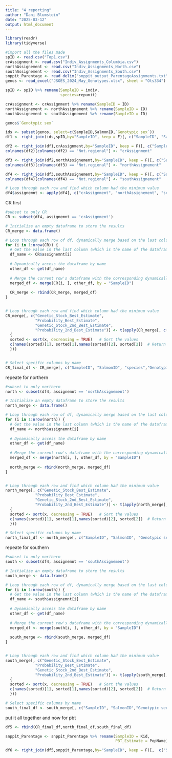 ---
title: "4_reporting"
author: "Dani Blumstein"
date: "2025-03-12"
output: html_document
---

```{r}
library(readr)
library(tidyverse)

#import all the files made
spID <- read.csv("Top1.csv")
crAssignment <- read.csv("Indiv_Assignments_Columbia.csv")
northAssignement <- read.csv("Indiv_Assignments_North.csv")
southAssignement <- read.csv("Indiv_Assignments_South.csv")
snppit_Parentage <- read_delim("snppit_output_ParentageAssignments.txt", delim = "\t", escape_double = FALSE, trim_ws = TRUE)
genos <- read_excel("JSOES_2024_May_Genotypes.xlsx", sheet = "Ots334")
```

```{r}
spID <- spID %>% rename(SampleID = indiv,
                        species=repunit)

crAssignment <- crAssignment %>% rename(SampleID = ID)
northAssignement <- northAssignement %>% rename(SampleID = ID)
southAssignement <- southAssignement %>% rename(SampleID = ID)

genos$`Genotypic sex`

ids <- subset(genos, select=c(SampleID,SalmonID,`Genotypic sex`))
df1 <- right_join(ids,spID,by="SampleID", keep = F)[, c("SampleID", "SalmonID", "Genotypic sex","species", "rep_pofz")]

df2 <- right_join(df1,crAssignment,by="SampleID", keep = F)[, c("SampleID", "SalmonID", "Genotypic sex","species", "Not.regional" )]
colnames(df2)[colnames(df2) == "Not.regional"] <- "crAssignment"

df3 <- right_join(df2,northAssignement,by="SampleID", keep = F)[, c("SampleID", "SalmonID","Genotypic sex", "species","crAssignment", "Not.regional" )]
colnames(df3)[colnames(df3) == "Not.regional"] <- "northAssignement"

df4 <- right_join(df3,southAssignement,by="SampleID", keep = F)[, c("SampleID", "SalmonID", "Genotypic sex","species","crAssignment", "northAssignement","Not.regional" )]
colnames(df4)[colnames(df4) == "Not.regional"] <- "southAssignement"

# Loop through each row and find which column had the minimum value
df4$assignemnt <- apply(df4[, c("crAssignment", "northAssignement", "southAssignement")], 1, function(x) names(x)[which.min(x)])
```

CR first
```{r}
#subset to only CR
CR <- subset(df4, assignemnt == 'crAssignment')

# Initialize an empty dataframe to store the results
CR_merge <- data.frame()

# Loop through each row of df, dynamically merge based on the last column
for (i in 1:nrow(CR)) {
  # Get the value in the last column (which is the name of the dataframe to merge with)
  df_name <- CR$assignemnt[i]
  
  # Dynamically access the dataframe by name
  other_df <- get(df_name)
  
  # Merge the current row's dataframe with the corresponding dynamically selected dataframe on SampleID
  merged_df <- merge(CR[i, ], other_df, by = "SampleID")
  
  CR_merge <- rbind(CR_merge, merged_df)
}


# Loop through each row and find which column had the minimum value
CR_merge[, c("Genetic_Stock_Best_Estimate",
             "Probability_Best_Estimate",
             "Genetic_Stock_2nd_Best_Estimate",
             "Probability_2nd_Best_Estimate")] <- t(apply(CR_merge[, c("Deschutes_R_fa", "Mid.Up_Columbia_R_sp", "Snake_R_fa","Snake_R_sp","Spring_Cr_Group_tule", "Up_Columbia_R_su.fa", "W_Cascade_fa", "W_Cascade_sp")], 1, function(x) 
  {
  sorted <- sort(x, decreasing = TRUE)   # Sort the values
  c(names(sorted)[1], sorted[1],names(sorted)[2], sorted[2])  # Return two smallest values and their column names
  }))


# Select specific columns by name
CR_final_df <- CR_merge[, c("SampleID", "SalmonID", "species","Genotypic sex", "Genetic_Stock_Best_Estimate", "Probability_Best_Estimate", "Genetic_Stock_2nd_Best_Estimate","Probability_2nd_Best_Estimate")]
```

repeate for northern
```{r}
#subset to only northern
north <- subset(df4, assignemnt == 'northAssignement')

# Initialize an empty dataframe to store the results
north_merge <- data.frame()

# Loop through each row of df, dynamically merge based on the last column
for (i in 1:nrow(north)) {
  # Get the value in the last column (which is the name of the dataframe to merge with)
  df_name <- north$assignemnt[i]
  
  # Dynamically access the dataframe by name
  other_df <- get(df_name)
  
  # Merge the current row's dataframe with the corresponding dynamically selected dataframe on SampleID
  merged_df <- merge(north[i, ], other_df, by = "SampleID")
  
  north_merge <- rbind(north_merge, merged_df)
}


# Loop through each row and find which column had the minimum value
north_merge[, c("Genetic_Stock_Best_Estimate",
             "Probability_Best_Estimate",
             "Genetic_Stock_2nd_Best_Estimate",
             "Probability_2nd_Best_Estimate")] <- t(apply(north_merge[, c("Alsek","Chilkat_R","Copper_R","E_Vancouver_Is","Haida_Gwaii","Juan_de_Fuca","Kamchatka","King_Salmon_R","Low_Fraser_R","Low_Skeena_R","Low_Thompson_R","Mid_Fraser_R","Mid_Up_Yukon","N.Cent_BC_Cst","N_AK_Peninsula","N_Gulf_AK","N_Puget_Sound","N_Thompson_R","Nass_R","NSE_AK","S_BC_Cst","S_Puget_Sound","S_Thompson_R","Situk_R","SSE_AK","Stikine_R","Taku_R","Up_Fraser_R","Up_Skeena_R","W_AK_Cst","W_Vancouver_Is","WA_Cst")], 1, function(x) 
  {
  sorted <- sort(x, decreasing = TRUE)   # Sort the values
  c(names(sorted)[1], sorted[1],names(sorted)[2], sorted[2])  # Return two smallest values and their column names
  }))

# Select specific columns by name
north_final_df <- north_merge[, c("SampleID", "SalmonID", "Genotypic sex","species", "Genetic_Stock_Best_Estimate", "Probability_Best_Estimate", "Genetic_Stock_2nd_Best_Estimate","Probability_2nd_Best_Estimate")]
```


repeate for southern
```{r}
#subset to only northern
south <- subset(df4, assignemnt == 'southAssignement')

# Initialize an empty dataframe to store the results
south_merge <- data.frame()

# Loop through each row of df, dynamically merge based on the last column
for (i in 1:nrow(south)) {
  # Get the value in the last column (which is the name of the dataframe to merge with)
  df_name <- south$assignemnt[i]
  
  # Dynamically access the dataframe by name
  other_df <- get(df_name)
  
  # Merge the current row's dataframe with the corresponding dynamically selected dataframe on SampleID
  merged_df <- merge(south[i, ], other_df, by = "SampleID")
  
  south_merge <- rbind(south_merge, merged_df)
}


# Loop through each row and find which column had the minimum value
south_merge[, c("Genetic_Stock_Best_Estimate",
             "Probability_Best_Estimate",
             "Genetic_Stock_2nd_Best_Estimate",
             "Probability_2nd_Best_Estimate")] <- t(apply(south_merge[, c("N.Mid_OR_Cst","Rogue_R","N_CA.S_OR_Cst","Klamath_R","CA_Cst","Cent_Valley_sp","Cent_Valley_wi","Cent_Valley_fa")], 1, function(x) 
  {
  sorted <- sort(x, decreasing = TRUE)   # Sort the values
  c(names(sorted)[1], sorted[1],names(sorted)[2], sorted[2])  # Return two smallest values and their column names
  }))

# Select specific columns by name
south_final_df <- south_merge[, c("SampleID", "SalmonID","Genotypic sex", "species", "Genetic_Stock_Best_Estimate", "Probability_Best_Estimate", "Genetic_Stock_2nd_Best_Estimate","Probability_2nd_Best_Estimate")]
```


put it all together and now for pbt
```{r}
df5 <- rbind(CR_final_df,north_final_df,south_final_df)

snppit_Parentage <- snppit_Parentage %>% rename(SampleID = Kid,
                                                PBT_Estimate = PopName)

df6 <- right_join(df5,snppit_Parentage,by="SampleID", keep = F)[,  c("SampleID", "SalmonID","Genotypic sex", "species", "Genetic_Stock_Best_Estimate", "Probability_Best_Estimate", "Genetic_Stock_2nd_Best_Estimate","Probability_2nd_Best_Estimate", "PBT_Estimate")]
```

